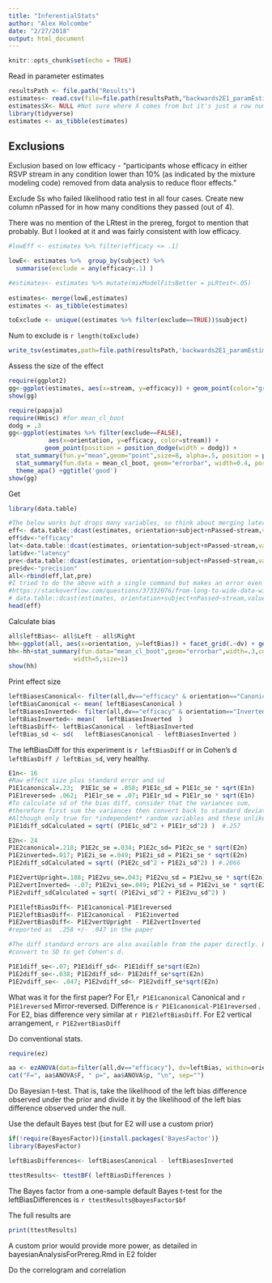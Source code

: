 ```yaml
---
title: "InferentialStats"
author: "Alex Holcombe"
date: "2/27/2018"
output: html_document
---
```


```r
knitr::opts_chunk$set(echo = TRUE)
```

Read in parameter estimates

```r

resultsPath <- file.path("Results")
estimates<- read.csv(file=file.path(resultsPath,"backwards2E1_paramEstimates.csv"), header=TRUE, sep=",")
estimates$X<- NULL #Not sure where X comes from but it's just a row number
library(tidyverse)
estimates <- as_tibble(estimates)
```

## Exclusions

Exclusion based on low efficacy - "participants whose efficacy in either RSVP stream in any condition  lower than 10% (as indicated by the mixture modeling code)  removed from data analysis to reduce floor effects."

Exclude Ss who failed likelihood ratio test in all four cases.
Create new column nPassed for in how many conditions they passed (out of 4).

There was no mention of the LRtest in the prereg, forgot to mention that probably. But I looked at it and was fairly consistent with low efficacy.

```r

#lowEff <- estimates %>% filter(efficacy <= .1)

lowE<- estimates %>%  group_by(subject) %>%
  summarise(exclude = any(efficacy<.1) )

#estimates<- estimates %>% mutate(mixModelFitsBetter = pLRtest<.05)
                       
estimates<- merge(lowE,estimates) 
estimates <- as_tibble(estimates)

toExclude <- unique((estimates %>% filter(exclude==TRUE))$subject)
```

Num to exclude is `r length(toExclude)`
```r
write_tsv(estimates,path=file.path(resultsPath,'backwards2E1_paramEstimatesWithExcludeColumn.tsv'))

```


Assess the size of the effect 

```r
require(ggplot2)
gg<-ggplot(estimates, aes(x=stream, y=efficacy)) + geom_point(color="grey") + stat_summary(fun.y="mean",geom="point",size=4, alpha=.5)
show(gg)

require(papaja)
require(Hmisc) #for mean_cl_boot
dodg = .3
gg<-ggplot(estimates %>% filter(exclude==FALSE), 
           aes(x=orientation, y=efficacy, color=stream)) + 
          geom_point(position = position_dodge(width = dodg)) + 
  stat_summary(fun.y="mean",geom="point",size=8, alpha=.5, position = position_dodge(width = dodg)) +
  stat_summary(fun.data = mean_cl_boot, geom="errorbar", width=0.4, position = position_dodge(width = dodg)) +
  theme_apa() +ggtitle('good')
show(gg)

```

Get 
```r
library(data.table)

#The below works but drops many variables, so think about merging later
eff<- data.table::dcast(estimates, orientation+subject+nPassed~stream,value.var="efficacy")
eff$dv<-"efficacy"
lat<-data.table::dcast(estimates, orientation+subject+nPassed~stream,value.var="latency") 
lat$dv<-"latency"
pre<-data.table::dcast(estimates, orientation+subject+nPassed~stream,value.var="precision") 
pre$dv<-"precision"
all<-rbind(eff,lat,pre)
#I tried to do the above with a single command but makes an error even though StackOverflow example works
#https://stackoverflow.com/questions/37332076/from-long-to-wide-data-with-multiple-columns/37332345
# data.table::dcast(estimates, orientation+subject+nPassed~stream,value.var=c("efficacy","latency"))
head(eff)
```


Calculate bias
```r
all$leftBias<- all$Left - all$Right
hh<-ggplot(all, aes(x=orientation, y=leftBias)) + facet_grid(.~dv) + geom_point(color="grey") + stat_summary(fun.y="mean",geom="point",size=4, alpha=.5)
hh<-hh+stat_summary(fun.data="mean_cl_boot",geom="errorbar",width=.3,conf.int=.95,
                  width=5,size=1) 
show(hh)
```

Print effect size
```r
leftBiasesCanonical<- filter(all,dv=="efficacy" & orientation=="Canonical")$leftBias
leftBiasCanonical <- mean( leftBiasesCanonical )
leftBiasesInverted<- filter(all,dv=="efficacy" & orientation=="Inverted")$leftBias
leftBiasInverted<- mean(   leftBiasesInverted  )
leftBiasDiff<- leftBiasCanonical - leftBiasInverted
leftBias_sd <- sd(   leftBiasesCanonical - leftBiasesInverted )
```

The leftBiasDiff for this experiment is `r leftBiasDiff` or in Cohen's d `leftBiasDiff / leftBias_sd`, very healthy.


```r
E1n<- 16
#Raw effect size plus standard error and sd
P1E1canonical=.23;  P1E1c_se = .058; P1E1c_sd = P1E1c_se * sqrt(E1n)
P1E1reversed= .062;  P1E1r_se = .07; P1E1r_sd = P1E1r_se * sqrt(E1n)
#To calculate sd of the bias diff, consider that the variances sum,
#therefore first sum the variances then convert back to standard deviation
#Although only true for *independent* random variables and these unlikely to be totally independent
P1E1diff_sdCalculated = sqrt( (P1E1c_sd^2 + P1E1r_sd^2) )  #.257

E2n<- 24
P1E2canonical=.218; P1E2c_se =.034; P1E2c_sd= P1E2c_se * sqrt(E2n)
P1E2inverted=.017; P1E2i_se =.049; P1E2i_sd = P1E2i_se * sqrt(E2n)
P1E2diff_sdCalculated = sqrt( (P1E2c_sd^2 + P1E2i_sd^2) ) #.2066

P1E2vertUpright=.188; P1E2vu_se=.043; P1E2vu_sd = P1E2vu_se * sqrt(E2n)
P1E2vertInverted= -.07; P1E2vi_se=.049; P1E2vi_sd = P1E2vi_se * sqrt(E2n)
P1E2vdiff_sdCalculated = sqrt( (P1E2vi_sd^2 + P1E2vu_sd^2) )

P1E1leftBiasDiff<- P1E1canonical-P1E1reversed
P1E2leftBiasDiff<- P1E2canonical - P1E2inverted
P1E2vertBiasDiff<- P1E2vertUpright - P1E2vertInverted
#reported as  .258 +/- .047 in the paper

#The diff standard errors are also available from the paper directly. But still need to 
#convert to SD to get Cohen's d.

P1E1diff_se<-.07; P1E1diff_sd<- P1E1diff_se*sqrt(E2n) 
P1E2diff_se<-.038; P1E2diff_sd<- P1E2diff_se*sqrt(E2n) 
P1E2vdiff_se<- .047; P1E2vdiff_sd<- P1E2vdiff_se*sqrt(E2n)

```

What was it for the first paper? For E1,`r P1E1canonical`  Canonical and 
`r P1E1reversed` Mirror-reversed. Difference is `r P1E1canonical-P1E1reversed`
. For E2, bias difference very similar at `r P1E2leftBiasDiff`.
For E2 vertical arrangement, `r P1E2vertBiasDiff`


Do conventional stats.
```r

require(ez)

aa <- ezANOVA(data=filter(all,dv=="efficacy"), dv=leftBias, within=orientation, wid=subject)
cat("F=", aa$ANOVA$F, " p=", aa$ANOVA$p, "\n", sep="")

```

Do Bayesian t-test. That is, take the likelihood of the left bias difference observed under the prior and divide it by the likelihood of the left bias difference observed under the null.

Use the default Bayes test (but for E2 will use a custom prior)

```r
if(!require(BayesFactor)){install.packages('BayesFactor')}
library(BayesFactor)

leftBiasDifferences<- leftBiasesCanonical - leftBiasesInverted

ttestResults<- ttestBF( leftBiasDifferences )

```


The Bayes factor from a one-sample default Bayes t-test for the leftBiasDifferences is `r ttestResults@bayesFactor$bf`

The full results are 
```r 
print(ttestResults)
```

A custom prior would provide more power, as detailed in bayesianAnalysisForPrereg.Rmd in E2 folder

Do the correlogram and correlation
